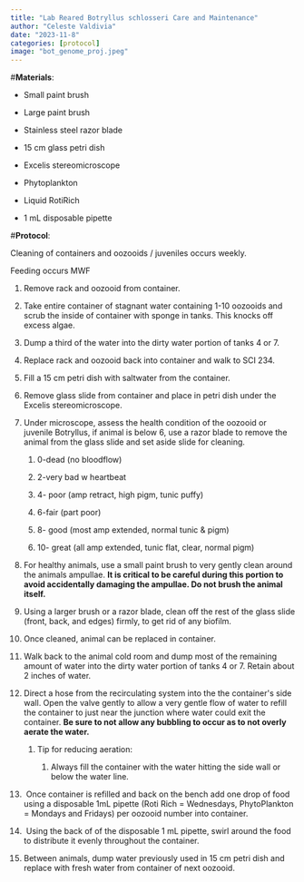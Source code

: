 ```yaml
---
title: "Lab Reared Botryllus schlosseri Care and Maintenance"
author: "Celeste Valdivia"
date: "2023-11-8"
categories: [protocol]
image: "bot_genome_proj.jpeg"
---
```


#**Materials**:

-   Small paint brush

-   Large paint brush

-   Stainless steel razor blade

-   15 cm glass petri dish

-   Excelis stereomicroscope

-   Phytoplankton

-   Liquid RotiRich

-   1 mL disposable pipette

#**Protocol**:

Cleaning of containers and oozooids / juveniles occurs weekly.

Feeding occurs MWF

1.  Remove rack and oozooid from container.

2.  Take entire container of stagnant water containing 1-10 oozooids and scrub the inside of container with sponge in tanks. This knocks off excess algae.

3.  Dump a third of the water into the dirty water portion of tanks 4 or 7.

4.  Replace rack and oozooid back into container and walk to SCI 234.

5.  Fill a 15 cm petri dish with saltwater from the container.

6.  Remove glass slide from container and place in petri dish under the Excelis stereomicroscope.

7.  Under microscope, assess the health condition of the oozooid or juvenile Botryllus, if animal is below 6, use a razor blade to remove the animal from the glass slide and set aside slide for cleaning.

    1.  0-dead (no bloodflow)

    2.  2-very bad w heartbeat

    3.  4- poor (amp retract, high pigm, tunic puffy)

    4.  6-fair (part poor)

    5.  8- good (most amp extended, normal tunic & pigm)

    6.  10- great (all amp extended, tunic flat, clear, normal pigm)

8.  For healthy animals, use a small paint brush to very gently clean around the animals ampullae. **It is critical to be careful during this portion to avoid accidentally damaging the ampullae. Do not brush the animal itself.**

9.  Using a larger brush or a razor blade, clean off the rest of the glass slide (front, back, and edges) firmly, to get rid of any biofilm.

10. Once cleaned, animal can be replaced in container.

11. Walk back to the animal cold room and dump most of the remaining amount of water into the dirty water portion of tanks 4 or 7. Retain about 2 inches of water.

12. Direct a hose from the recirculating system into the the container\'s side wall. Open the valve gently to allow a very gentle flow of water to refill the container to just near the junction where water could exit the container. **Be sure to not allow any bubbling to occur as to not overly aerate the water.** 

    1.  Tip for reducing aeration:

        1.  Always fill the container with the water hitting the side wall or below the water line.

13.  Once container is refilled and back on the bench add one drop of food using a disposable 1mL pipette (Roti Rich = Wednesdays, PhytoPlankton = Mondays and Fridays) per oozooid number into container.

14.  Using the back of of the disposable 1 mL pipette, swirl around the food to distribute it evenly throughout the container.

15. Between animals, dump water previously used in 15 cm petri dish and replace with fresh water from container of next oozooid.
